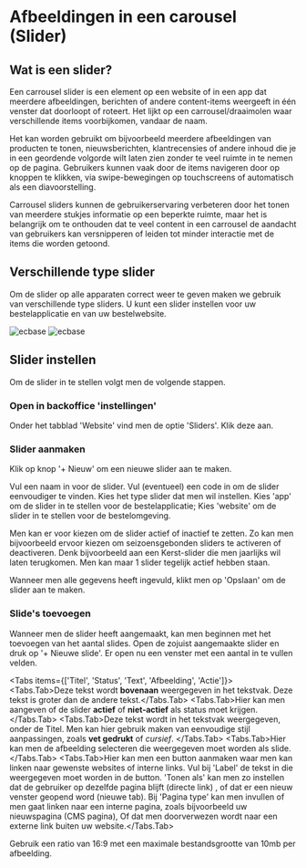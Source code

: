 # Afbeeldingen in een carousel (Slider)

## Wat is een slider?

Een carrousel slider is een element op een website of in een app dat meerdere afbeeldingen, berichten of andere content-items weergeeft in één venster dat doorloopt of roteert. 
Het lijkt op een carrousel/draaimolen waar verschillende items voorbijkomen, vandaar de naam.

Het kan worden gebruikt om bijvoorbeeld meerdere afbeeldingen van producten te tonen, nieuwsberichten, klantrecensies of andere inhoud die je in een geordende volgorde wilt laten zien zonder te veel ruimte in te nemen op de pagina.
 Gebruikers kunnen vaak door de items navigeren door op knoppen te klikken, via swipe-bewegingen op touchscreens of automatisch als een diavoorstelling.

Carrousel sliders kunnen de gebruikerservaring verbeteren door het tonen van meerdere stukjes informatie op een beperkte ruimte, maar het is belangrijk om te onthouden dat te veel content in een carrousel de aandacht van gebruikers kan versnipperen of leiden tot minder interactie met de items die worden getoond.

## Verschillende type slider

Om de slider op alle apparaten correct weer te geven maken we gebruik van verschillende type sliders. 
U kunt een slider instellen voor uw bestelapplicatie en van uw bestelwebsite.

![ecbase](/images/Slider/App/slider_app_gsm.jpg)
![ecbase](/images/Slider/Website/slider_site_gsm.jpg)

## Slider instellen

Om de slider in te stellen volgt men de volgende stappen.

 
<Steps>

 ### Open in backoffice 'instellingen'

Onder het tabblad 'Website' vind men de optie 'Sliders'. Klik deze aan.

 ### Slider aanmaken

 Klik op knop '+ Nieuw' om een nieuwe slider aan te maken.

 Vul een naam in voor de slider. Vul (eventueel) een code in om de slider eenvoudiger te vinden.
 Kies het type slider dat men wil instellen. Kies 'app' om de slider in te stellen voor de bestelapplicatie; Kies 'website'
 om de slider in te stellen voor de bestelomgeving.

 Men kan er voor kiezen om de slider actief of inactief te zetten. Zo kan men bijvoorbeeld ervoor kiezen om seizoensgebonden 
 sliders te activeren of deactiveren. Denk bijvoorbeeld aan een Kerst-slider die men jaarlijks wil laten terugkomen.
 Men kan maar 1 slider tegelijk actief hebben staan.

 Wanneer men alle gegevens heeft ingevuld, klikt men op 'Opslaan' om de slider aan te maken.

 ### Slide's toevoegen

 Wanneer men de slider heeft aangemaakt, kan men beginnen met het toevoegen van het aantal slides.
 Open de zojuist aangemaakte slider en druk op '+ Nieuwe slide'. Er open nu een venster met een aantal in te vullen velden.

 
<Tabs items={['Titel', 'Status', 'Text', 'Afbeelding', 'Actie']}>
  <Tabs.Tab>Deze tekst wordt **bovenaan** weergegeven in het tekstvak. Deze tekst is groter dan de andere tekst.</Tabs.Tab>
  <Tabs.Tab>Hier kan men aangeven of de slider **actief** of **niet-actief** als status moet krijgen.</Tabs.Tab>
  <Tabs.Tab>Deze tekst wordt in het tekstvak weergegeven, onder de Titel. Men kan hier gebruik maken van eenvoudige 
  stijl aanpassingen, zoals **vet gedrukt** of *cursief*. </Tabs.Tab>
  <Tabs.Tab>Hier kan men de afbeelding selecteren die weergegeven moet worden als slide.</Tabs.Tab>
  <Tabs.Tab>Hier kan men een button aanmaken waar men kan linken naar gewenste websites of interne links.
  Vul bij 'Label' de tekst in die weergegeven moet worden in de button. 'Tonen als' kan men zo instellen dat de gebruiker op
  dezelfde pagina blijft (directe link) , of dat er een nieuw venster geopend word (nieuwe tab).
 Bij 'Pagina type' kan men invullen of men gaat linken naar een interne pagina, zoals bijvoorbeeld uw nieuwspagina (CMS pagina),
  Of dat men doorverwezen wordt naar een externe link buiten uw website.</Tabs.Tab>
</Tabs>

 
<Callout type="info" emoji="ℹ️">
Gebruik een ratio van 16:9 met een maximale bestandsgrootte van 10mb per afbeelding.
</Callout>

</Steps>

